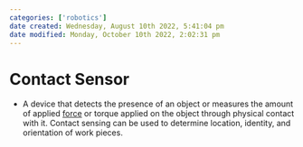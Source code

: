 ```yaml
---
categories: ['robotics']
date created: Wednesday, August 10th 2022, 5:41:04 pm
date modified: Monday, October 10th 2022, 2:02:31 pm
---
```


# Contact Sensor
- A device that detects the presence of an object or measures the amount of applied [force](Force.qmd) or torque applied on the object through physical contact with it. Contact sensing can be used to determine location, identity, and orientation of work pieces.



